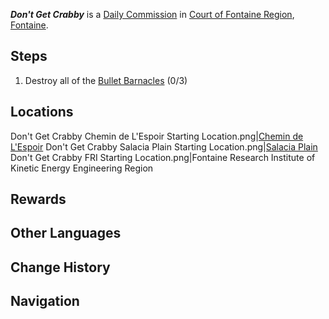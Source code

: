 {{Quest Infobox
|id            = 32580; 32581; 32582
|image         = Commission Don't Get Crabby.png
|type          = Commission
|region        = Fontaine
|area          = Court of Fontaine Region
|requirement   = <!--Any quest that needs to be completed first-->
|startLocation = [[Court of Fontaine Region]], [[Fontaine]]
|startLocation2= [[Salacia Plain]], Fontaine
|startLocation3= [[Chemin de L'Espoir]], Fontaine
|startLocation4= [[Fontaine Research Institute of Kinetic Energy Engineering Region]], Fontaine
|otherRewards  = *AR-Dependent Rewards
|characters    = Traveler
}}
'''''Don't Get Crabby''''' is a [[Daily Commission]] in [[Court of Fontaine Region]], [[Fontaine]].

==Steps==
# Destroy all of the [[Bullet Barnacle]]s (0/3)

==Locations==
<gallery>
Don't Get Crabby Chemin de L'Espoir Starting Location.png|[[Chemin de L'Espoir]]
Don't Get Crabby Salacia Plain Starting Location.png|[[Salacia Plain]]
Don't Get Crabby FRI Starting Location.png|Fontaine Research Institute of Kinetic Energy Engineering Region
</gallery>

==Rewards==
{{Commission Rewards|full}}

==Other Languages==
{{Other Languages
|en      = Don't Get Crabby
|zhs     = 有蟹有还
|zhs_rm  = Yǒuxiè-yǒuhuán
|zht     = 有蟹有還
|zht_rm  = Yǒuxiè-yǒuhuán
|zh_tl   = What Is Crabby Is Returned
|zh_note = This is a play on the Chinese idiom {{Zh|有借有还，再借不难|yǒujiè-yǒuhuán, zài jiè bù nán|if what is borrowed is returned, borrowing again will be easy}}. The word for {{Lang|"borrowing"|zh=借|zh_rm=jiè}} is replaced with the word for {{Lang|"crab"|zh=蟹|zh_rm=xiè}}.
|ja      = 弾丸にはカニを
|ja_rm   = Dangan ni wa Kani wo
|ja_tl   = A Crab for a Bullet
|ko      = 그만 하시「게」
|ko_tl   = Stop, Crab, Please
|ko_note = {{ko|그만 하시게}} means "Stop, please", however, the localization played with words since {{ko|게}} also means crab outside from being a suffix.
|es      = Rebote acorazado
|es_tl   = Armored Bounce
|fr      = Bienfait crustacé
|fr_tl   = Crustaceous Benefit
|ru      = Краб платежом красен
|ru_tl   = Crab is Reddening Payment
|ru_note = A play on the proverb {{ru|долг платежом красен|debt is reddening payment,}} equivalent to the English proverb "{{wt|one good turn deserves another}}."
|th      = การตอบโต้ของปู
|th_rm   = 
|th_tl   = 
|vi      = Mượn Cua Đánh Trả
|vi_tl   = 
|de      = Krabbe und Gabe
|de_tl   = Crab and Offering
|id      = Kembalinya sang Kepiting
|id_tl   = The Return of the Crab
|pt      = Encrenca dos Caranguejos
|pt_tl   = 
|tr      = Yengeç Kıskacı
|tr_tl   = Crab Pincer
|it      = Non prendere un granchio
|it_tl   = Don't Catch a Crab
}}

==Change History==
{{Change History|4.0}}

==Navigation==
{{Commission Navbox|Basic}}